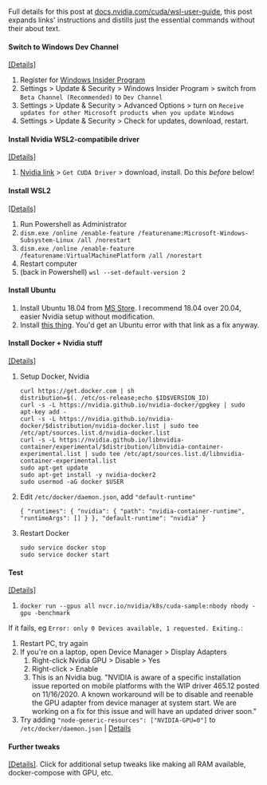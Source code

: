 

Full details for this post at [docs.nvidia.com/cuda/wsl-user-guide](https://docs.nvidia.com/cuda/wsl-user-guide/index.html), this post expands links' instructions and distills just the essential commands without their about text. 

#### Switch to Windows Dev Channel
[[Details]](https://docs.nvidia.com/cuda/wsl-user-guide/index.html#installing-wip)

1. Register for [Windows Insider Program](https://insider.windows.com/en-us/getting-started/#register)
1. Settings > Update & Security > Windows Insider Program > switch from `Beta Channel (Recommended)` to `Dev Channel`
1. Settings > Update & Security > Advanced Options > turn on `Receive updates for other Microsoft products when you update Windows`
1. Settings > Update & Security > Check for updates, download, restart.

#### Install Nvidia WSL2-compatibile driver
[[Details]](https://docs.nvidia.com/cuda/wsl-user-guide/index.html#installing-nvidia-drivers)

1. [Nvidia link](https://developer.nvidia.com/cuda/wsl) > `Get CUDA Driver` > download, install. Do this _before_ below!

#### Install WSL2
[[Details]](https://www.omgubuntu.co.uk/how-to-install-wsl2-on-windows-10)

1. Run Powershell as Administrator
1. `dism.exe /online /enable-feature /featurename:Microsoft-Windows-Subsystem-Linux /all /norestart`
1. `dism.exe /online /enable-feature /featurename:VirtualMachinePlatform /all /norestart`
1. Restart computer
1. (back in Powershell) `wsl --set-default-version 2`

#### Install Ubuntu
1. Install Ubuntu 18.04 from [MS Store](https://www.microsoft.com/en-gb/p/ubuntu-1804-lts/9n9tngvndl3q).
   I recommend 18.04 over 20.04, easier Nvidia setup without modification.
1. Install [this thing](https://docs.microsoft.com/en-us/windows/wsl/install-win10#step-4---download-the-linux-kernel-update-package).
   You'd get an Ubuntu error with that link as a fix anyway.

#### Install Docker + Nvidia stuff
[[Details]](https://docs.nvidia.com/cuda/wsl-user-guide/index.html#setting-containers)

1. Setup Docker, Nvidia
    ```
    curl https://get.docker.com | sh
    distribution=$(. /etc/os-release;echo $ID$VERSION_ID)
    curl -s -L https://nvidia.github.io/nvidia-docker/gpgkey | sudo apt-key add -
    curl -s -L https://nvidia.github.io/nvidia-docker/$distribution/nvidia-docker.list | sudo tee /etc/apt/sources.list.d/nvidia-docker.list
    curl -s -L https://nvidia.github.io/libnvidia-container/experimental/$distribution/libnvidia-container-experimental.list | sudo tee /etc/apt/sources.list.d/libnvidia-container-experimental.list
    sudo apt-get update
    sudo apt-get install -y nvidia-docker2
    sudo usermod -aG docker $USER
    ```
1. Edit `/etc/docker/daemon.json`, add `"default-runtime"`
    ```
    { "runtimes": { "nvidia": { "path": "nvidia-container-runtime", "runtimeArgs": [] } }, "default-runtime": "nvidia" }
    ```
1. Restart Docker
    ```
    sudo service docker stop
    sudo service docker start
    ```

#### Test
[[Details]](https://docs.nvidia.com/cuda/wsl-user-guide/index.html#running-containers)

1. `docker run --gpus all nvcr.io/nvidia/k8s/cuda-sample:nbody nbody -gpu -benchmark`

If it fails, eg `Error: only 0 Devices available, 1 requested. Exiting.`:
1. Restart PC, try again
1. If you're on a laptop, open Device Manager > Display Adapters
   1. Right-click Nvidia GPU > Disable > Yes
   1. Right-click > Enable
   1. This is an Nvidia bug. "NVIDIA is aware of a specific installation issue reported on mobile platforms with the WIP driver 465.12 posted on 11/16/2020. A known workaround will be to disable and reenable the GPU adapter from device manager at system start. We are working on a fix for this issue and will have an updated driver soon."
1. Try adding `"node-generic-resources": ["NVIDIA-GPU=0"]` to `/etc/docker/daemon.json` | [Details](https://github.com/docker/compose/issues/6691#issuecomment-696465142)

#### Further tweaks
[[Details]](/blog/20201208-wsl-docker-misc). Click for additional setup tweaks like making all RAM available, docker-compose with GPU, etc.